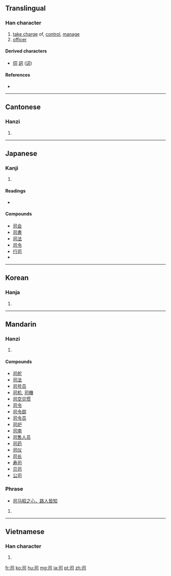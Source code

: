 ==Translingual==

===Han character===
{{Han char|rn=30|rad=口|as=02|sn=5|four=1762<sub>0</sub>|canj=尸一口 (SMR)}}

# [[take charge]] of, [[control]], [[manage]]
# [[officer]]

====Derived characters====
* [[伺]] [[詞]] ([[词]])

====References====
* {{Han ref|kx=0174.030|dkj=03257|dj=0385.080|hdz=10572.080|uh=53F8|ud=21496|bh=A571|bd=42353}}

----

==Cantonese==

===Hanzi===
{{yue-hanzi|jyut=|y=si1}}

# {{defn|Cantonese|sort=口02}}

----

==Japanese==

===Kanji===
{{ja-kanji|grade=4|rs=口02}}

# {{defn|Japanese|sort=口02}}

====Readings====
* {{ja-readings|on=[[し]] (shi), [[じ]] (ji)|kun=[[つかさどる]] (tsukasadoru), [[つかさ]] (tsukasa)}}

====Compounds====
* [[司会]]
* [[司書]]
* [[司法]]
* [[司令]]
* [[行司]]
* {{term|寿司||{{l|en|sushi}}|tr=[[すし]], {{l|ja|sushi|sc=Latn}}|lang=ja}}

----

==Korean==

===Hanja===
{{ko-hanja|hangeul=[[사]]|rv=sa|mr=sa}}

# {{defn|Korean|sort=口02}}

----

==Mandarin==

===Hanzi===
{{cmn-hanzi|pin=[[sī]] ([[si1]]), [[yù]] ([[yu4]])|wg=ssu<sup>1</sup>, yü<sup>4</sup>}}

# {{defn|Mandarin|sort=口02}}

====Compounds====
* [[司舵]]
* [[司法]]
* [[司号员]]
* [[司机]], [[司機]]
* [[司空见惯]]
* [[司令]]
* [[司令部]]
* [[司令员]]
* [[司炉]]
* [[司南]]
* [[司售人员]]
* [[司药]]
* [[司仪]]
* [[司长]]
* [[寿司]]
* [[贝司]]
* [[公司]]

===Phrase===
* [[司马昭之心，路人皆知]]

# {{defn|Mandarin|sort=口02}}

----

==Vietnamese==

===Han character===
{{vi-hantu|[[ti]], [[tư]], [[tơ]]|rs=口02}}

# {{defn|Vietnamese|sort=口02}}

[[fr:司]]
[[ko:司]]
[[hu:司]]
[[mg:司]]
[[ja:司]]
[[pt:司]]
[[zh:司]]